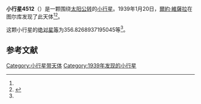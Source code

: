 {{Infobox planet
| bgcolour = #FFFFC0
| name = 4512 Sinuhe
| symbol = 
| image = 
| caption = 
| discovery = yes
| discovery_ref = 
| discoverer = [[爾約·維薩拉|爾約·維薩拉]]
| discovery_site = [[图尔库|图尔库]] 
| discovered = 1939年1月20日
| designations = yes
| mp_name = 
| named_after = 
| alt_names = 1939 BM/ 1939 CE1 / 1979 WR7 / 1987 OE1
| mp_category = [[主带小行星|主带小行星]]
| orbit_ref = <ref name="a">[http://ssd.jpl.nasa.gov/sbdb.cgi?sstr=4512 4512 Sinuhe] {{Wayback|url=http://ssd.jpl.nasa.gov/sbdb.cgi?sstr=4512 |date=20201124005540 }}，小行星數據庫瀏覽器（JPL Small-Body Database Browser）－[[美国国家航空航天局|美国国家航空航天局]]喷气推进实验室</ref>
| epoch = 2456400.5 (2013年4月18日更新)
| aphelion = {{convert|3.334927037597226|AU|km|3|abbr=on|lk=out}}
| perihelion = {{convert|2.200301639275144|AU|km|3|abbr=on}}
| semimajor = {{convert|2.767614338436185|AU|km|3|abbr=on}}
| eccentricity = 0.20498257
| period = 1681.731987 [[日|日]]<br />4.6[[儒略年|儒略年]]
| avg_speed = 
| inclination = 10.31133370194056
| asc_node = 119.5577131666793
| mean_anomaly = 
| arg_peri = 356.8268937195045
| satellites = 
| physical_characteristics = yes
| dimensions = 
| mass = 
| density = 
| surface_grav = 
| escape_velocity = 
| sidereal_day = 
| axial_tilt = 
| pole_ecliptic_lat = 
| pole_ecliptic_lon = 
| albedo = 
| temperatures= 
| temp_name1 = 
| mean_temp_1 = 
| max_temp_1 = 
| temp_name2 = 
| max_temp_2 = 
| spectral_type = 
| abs_magnitude = 356.8268937195045
}}

'''小行星4512'''（{{lang-en|4512 Sinuhe}}）是一颗围绕[[太阳|太阳]][[公转|公转]]的[[小行星|小行星]]。1939年1月20日，[[爾約·維薩拉|爾約·維薩拉]]在图尔库发现了此天体<ref name="a" /><ref>{{cite news|title=小行星列表|url=http://cfa-www.harvard.edu/iau/lists/NumberedMPs.txt|accessdate=2013-07-08|newspaper=哈佛大学|archive-date=2008-05-17|archive-url=https://web.archive.org/web/20080517010638/http://cfa-www.harvard.edu/iau/lists/NumberedMPs.txt|dead-url=no}}</ref>。

这颗小行星的[[绝对星等|绝对星等]]为356.8268937195045等<ref name="a" />。

==参考文献==
{{reflist}}
{{Minor Planet Number|[[小行星4511|小行星4511]]|[[小行星4513|小行星4513]]}}

{{小天体}}

[[Category:小行星带天体|Category:小行星带天体]]
[[Category:1939年发现的小行星|Category:1939年发现的小行星]]

{{asteroid-stub}}
